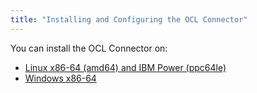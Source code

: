 ```yaml
---
title: "Installing and Configuring the OCL Connector"
---
```


You can install the OCL Connector on:

- [Linux x86-64 (amd64) and IBM Power (ppc64le)](install_on_linux_using_edb_repo)
- [Windows x86-64](install_on_windows)
